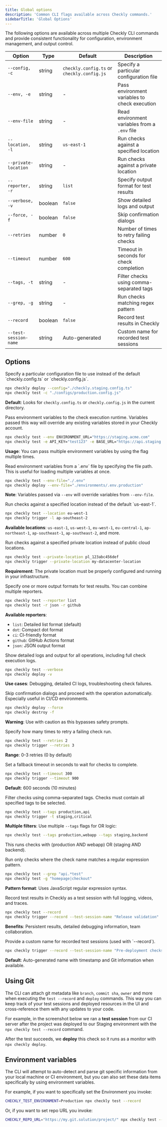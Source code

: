 ```yaml
---
title: Global options
description: 'Common CLI flags available across Checkly commands.'
sidebarTitle: 'Global Options'
---
```


The following options are available across multiple Checkly CLI commands and provide consistent functionality for configuration, environment management, and output control.



| Option | Type | Default | Description |
|--------|------|---------|-------------|
| `--config, -c` | string | `checkly.config.ts` or `checkly.config.js` | Specify a particular configuration file |
| `--env, -e` | string | - | Pass environment variables to check execution |
| `--env-file` | string | - | Read environment variables from a `.env` file |
| `--location, -l` | string | `us-east-1` | Run checks against a specified location |
| `--private-location` | string | - | Run checks against a private location |
| `--reporter, -r` | string | `list` | Specify output format for test results |
| `--verbose, -v` | boolean | `false` | Show detailed logs and output |
| `--force, -f` | boolean | `false` | Skip confirmation dialogs |
| `--retries` | number | `0` | Number of times to retry failing checks |
| `--timeout` | number | `600` | Timeout in seconds for check completion |
| `--tags, -t` | string | - | Filter checks using comma-separated tags |
| `--grep, -g` | string | - | Run checks matching regex pattern |
| `--record` | boolean | `false` | Record test results in Checkly |
| `--test-session-name` | string | Auto-generated | Custom name for recorded test sessions |
## Options
<ResponseField name="--config, -c" type="string">
Specify a particular configuration file to use instead of the default `checkly.config.ts` or `checkly.config.js`.

```bash
npx checkly deploy --config="./checkly.staging.config.ts"
npx checkly test -c "./configs/production.config.js"
```

**Default**: Looks for `checkly.config.ts` or `checkly.config.js` in the current directory.
</ResponseField>

<ResponseField name="--env, -e" type="string">
Pass environment variables to the check execution runtime. Variables passed this way will override any existing variables stored in your Checkly account.

```bash
npx checkly test --env ENVIRONMENT_URL="https://staging.acme.com"
npx checkly test -e API_KEY="test123" -e BASE_URL="https://api.staging.com"
```

**Usage**: You can pass multiple environment variables by using the flag multiple times.
</ResponseField>

<ResponseField name="--env-file" type="string">
Read environment variables from a `.env` file by specifying the file path. This is useful for loading multiple variables at once.

```bash
npx checkly test --env-file="./.env"
npx checkly deploy --env-file="./environments/.env.production"
```

**Note**: Variables passed via `--env` will override variables from `--env-file`.
</ResponseField>

<ResponseField name="--location, -l" type="string" default="us-east-1">
Run checks against a specified location instead of the default `us-east-1`.

```bash
npx checkly test --location eu-west-1
npx checkly trigger -l ap-southeast-2
```

**Available locations**: `us-east-1`, `us-west-1`, `eu-west-1`, `eu-central-1`, `ap-northeast-1`, `ap-southeast-1`, `ap-southeast-2`, and more.
</ResponseField>

<ResponseField name="--private-location" type="string">
Run checks against a specified private location instead of public cloud locations.

```bash
npx checkly test --private-location pl_123abc456def
npx checkly trigger --private-location my-datacenter-location
```

**Requirement**: The private location must be properly configured and running in your infrastructure.
</ResponseField>

<ResponseField name="--reporter, -r" type="string">
Specify one or more output formats for test results. You can combine multiple reporters.

```bash
npx checkly test --reporter list
npx checkly test -r json -r github
```

**Available reporters**:
- `list`: Detailed list format (default)
- `dot`: Compact dot format
- `ci`: CI-friendly format
- `github`: GitHub Actions format
- `json`: JSON output format
</ResponseField>

<ResponseField name="--verbose, -v" type="boolean">
Show detailed logs and output for all operations, including full check execution logs.

```bash
npx checkly test --verbose
npx checkly deploy -v
```

**Use cases**: Debugging, detailed CI logs, troubleshooting check failures.
</ResponseField>

<ResponseField name="--force, -f" type="boolean">
Skip confirmation dialogs and proceed with the operation automatically. Especially useful in CI/CD environments.

```bash
npx checkly deploy --force
npx checkly destroy -f
```

**Warning**: Use with caution as this bypasses safety prompts.
</ResponseField>

<ResponseField name="--retries" type="number" default="0">
Specify how many times to retry a failing check run.

```bash
npx checkly test --retries 2
npx checkly trigger --retries 3
```

**Range**: 0-3 retries (0 by default)
</ResponseField>

<ResponseField name="--timeout" type="number" default="600">
Set a fallback timeout in seconds to wait for checks to complete.

```bash
npx checkly test --timeout 300
npx checkly trigger --timeout 900
```

**Default**: 600 seconds (10 minutes)
</ResponseField>

<ResponseField name="--tags, -t" type="string">
Filter checks using comma-separated tags. Checks must contain all specified tags to be selected.

```bash
npx checkly test --tags production,api
npx checkly trigger -t staging,critical
```

**Multiple filters**: Use multiple `--tags` flags for OR logic:
```bash
npx checkly test --tags production,webapp --tags staging,backend
```
This runs checks with (production AND webapp) OR (staging AND backend).
</ResponseField>

<ResponseField name="--grep, -g" type="string">
Run only checks where the check name matches a regular expression pattern.

```bash
npx checkly test --grep "api.*test"
npx checkly test -g "homepage|checkout"
```

**Pattern format**: Uses JavaScript regular expression syntax.
</ResponseField>

<ResponseField name="--record" type="boolean">
Record test results in Checkly as a test session with full logging, videos, and traces.

```bash
npx checkly test --record
npx checkly trigger --record --test-session-name "Release validation"
```

**Benefits**: Persistent results, detailed debugging information, team collaboration.
</ResponseField>

<ResponseField name="--test-session-name" type="string">
Provide a custom name for recorded test sessions (used with `--record`).

```bash
npx checkly trigger --record --test-session-name "Pre-deployment checks"
```

**Default**: Auto-generated name with timestamp and Git information when available.
</ResponseField>

## Using Git
The CLI can attach git metadata like `branch`, `commit sha`, `owner` and more when executing the `test --record` and `deploy` commands. This way you can keep track of 
your test sessions and deployed resources in the UI and cross-reference them with any updates to your code.

For example, in the screenshot below we ran a **test session** from our CI server after the project was deployed to our 
Staging environment with the `npx checkly test --record` command.

After the test succeeds, we **deploy** this check so it runs as a monitor with `npx checkly deploy`. 


## Environment variables

The CLI will attempt to auto-detect and parse git specific information from your local machine or CI environment, but you 
can also set these data items specifically by using environment variables.

For example, if you want to specifically set the Environment you invoke:

```bash Terminal
CHECKLY_TEST_ENVIRONMENT=Production npx checkly test --record
```

Or, if you want to set repo URL you invoke:

```bash Terminal        
CHECKLY_REPO_URL="https://my.git.solution/project/" npx checkly test --record
```
